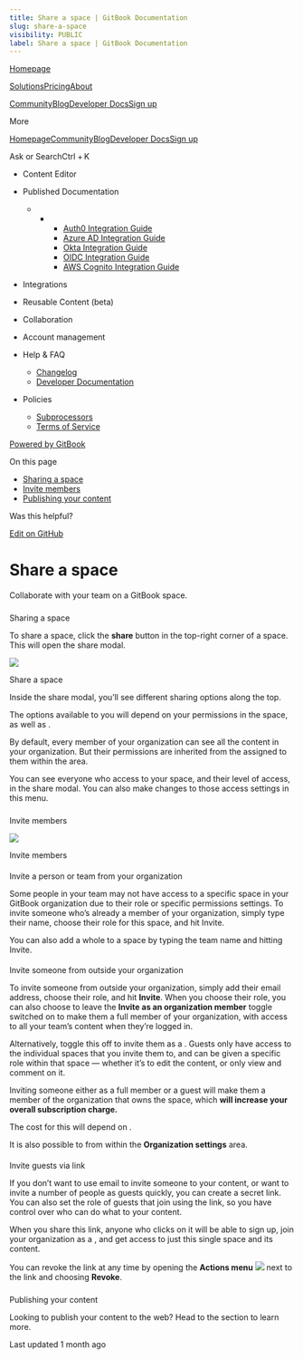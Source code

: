 ```yaml
---
title: Share a space | GitBook Documentation
slug: share-a-space
visibility: PUBLIC
label: Share a space | GitBook Documentation
---
```

[Homepage](https://www.gitbook.com/)

[Solutions](https://www.gitbook.com/solutions/public-docs)[Pricing](https://www.gitbook.com/pricing)[About](https://www.gitbook.com/about)

[Community](https://github.com/GitbookIO/community)[Blog](https://www.gitbook.com/blog)[Developer Docs](https://developer.gitbook.com/)[Sign up](https://gitbook.com/join)

More

[Homepage](https://www.gitbook.com/)[Community](https://github.com/GitbookIO/community)[Blog](https://www.gitbook.com/blog)[Developer Docs](https://developer.gitbook.com/)[Sign up](https://gitbook.com/join)

Ask or SearchCtrl + K

*   Content Editor
    
*   Published Documentation
    
    *   *   *   [Auth0 Integration Guide](https://developer.gitbook.com/visitor-authentication/guides/integrations/how-to-use-auth0-integration-for-visitor-authentication)
            *   [Azure AD Integration Guide](https://developer.gitbook.com/visitor-authentication/guides/integrations/how-to-use-azure-ad-integration-for-visitor-authentication)
            *   [Okta Integration Guide](https://developer.gitbook.com/visitor-authentication/guides/integrations/how-to-use-okta-integration-for-visitor-authentication)
            *   [OIDC Integration Guide](https://developer.gitbook.com/visitor-authentication/guides/integrations/how-to-use-the-oidc-integration-for-visitor-authentication)
            *   [AWS Cognito Integration Guide](https://developer.gitbook.com/visitor-authentication/guides/integrations/how-to-use-the-aws-cognito-integration-for-visitor-authentication)
            
        
    
*   Integrations
    
*   Reusable Content (beta)
    
*   Collaboration
    
*   Account management
    
*   Help & FAQ
    
    *   [Changelog](https://changelog.gitbook.com/)
    *   [Developer Documentation](https://developer.gitbook.com/)
*   Policies
    
    *   [Subprocessors](https://policies.gitbook.com/security/subprocessors)
    *   [Terms of Service](https://policies.gitbook.com/terms)

[Powered by GitBook](https://www.gitbook.com/?utm_source=content&utm_medium=trademark&utm_campaign=NkEGS7hzeqa35sMXQZ4X)

On this page

*   [Sharing a space](#sharing-a-space)
*   [Invite members](#invite-members)
*   [Publishing your content](#publishing-your-content)

Was this helpful?

[Edit on GitHub](https://github.com/GitbookIO/public-docs/blob/main/collaboration/share/share-a-space.md)

Share a space
=============

Collaborate with your team on a GitBook space.

### 

[](#sharing-a-space)

Sharing a space

To share a space, click the **share** button in the top-right corner of a space. This will open the share modal.

![](https://docs.gitbook.com/~gitbook/image?url=https%3A%2F%2F1050631731-files.gitbook.io%2F%7E%2Ffiles%2Fv0%2Fb%2Fgitbook-x-prod.appspot.com%2Fo%2Fspaces%252FNkEGS7hzeqa35sMXQZ4X%252Fuploads%252F9LxcF6XTJqMOf21fh8uY%252Fcollaboration-share-space.png%3Falt%3Dmedia%26token%3D6fbe4a5e-017c-4539-a1dd-f322e73fc242&width=768&dpr=4&quality=100&sign=21584266&sv=1)

Share a space

Inside the share modal, you’ll see different sharing options along the top.

The options available to you will depend on your permissions in the space, as well as .

By default, every member of your organization can see all the content in your organization. But their permissions are inherited from the assigned to them within the area.

You can see everyone who access to your space, and their level of access, in the share modal. You can also make changes to those access settings in this menu.

### 

[](#invite-members)

Invite members

![](https://docs.gitbook.com/~gitbook/image?url=https%3A%2F%2F1050631731-files.gitbook.io%2F%7E%2Ffiles%2Fv0%2Fb%2Fgitbook-x-prod.appspot.com%2Fo%2Fspaces%252FNkEGS7hzeqa35sMXQZ4X%252Fuploads%252F6HfVedCFrqn0YCr6n7L4%252Fcollaboration-share-modal.png%3Falt%3Dmedia%26token%3D6515ce6b-d62e-48a8-8c09-81febe7ef1be&width=768&dpr=4&quality=100&sign=f3e123b4&sv=1)

Invite members

#### 

[](#invite-a-person-or-team-from-your-organization)

Invite a person or team from your organization

Some people in your team may not have access to a specific space in your GitBook organization due to their role or specific permissions settings. To invite someone who’s already a member of your organization, simply type their name, choose their role for this space, and hit Invite.

You can also add a whole to a space by typing the team name and hitting Invite.

#### 

[](#invite-someone-from-outside-your-organization)

Invite someone from outside your organization

To invite someone from outside your organization, simply add their email address, choose their role, and hit **Invite**. When you choose their role, you can also choose to leave the **Invite as an organization member** toggle switched on to make them a full member of your organization, with access to all your team’s content when they’re logged in.

Alternatively, toggle this off to invite them as a . Guests only have access to the individual spaces that you invite them to, and can be given a specific role within that space — whether it’s to edit the content, or only view and comment on it.

Inviting someone either as a full member or a guest will make them a member of the organization that owns the space, which **will increase your overall subscription charge.**

The cost for this will depend on .

It is also possible to from within the **Organization settings** area.

#### 

[](#invite-guests-via-link)

Invite guests via link

If you don’t want to use email to invite someone to your content, or want to invite a number of people as guests quickly, you can create a secret link. You can also set the role of guests that join using the link, so you have control over who can do what to your content.

When you share this link, anyone who clicks on it will be able to sign up, join your organization as a , and get access to just this single space and its content.

You can revoke the link at any time by opening the **Actions menu** ![](https://docs.gitbook.com/~gitbook/image?url=https%3A%2F%2F1050631731-files.gitbook.io%2F%7E%2Ffiles%2Fv0%2Fb%2Fgitbook-x-prod.appspot.com%2Fo%2Fspaces%252FNkEGS7hzeqa35sMXQZ4X%252Fuploads%252FIfd7ka3cralqGUz0Z41B%252FFrame%25201.png%3Falt%3Dmedia%26token%3D2cddf304-8c59-4623-b7c2-78b494275308&width=13&dpr=4&quality=100&sign=4304ab0c&sv=1) next to the link and choosing **Revoke**.

### 

[](#publishing-your-content)

Publishing your content

Looking to publish your content to the web? Head to the section to learn more.

Last updated 1 month ago
